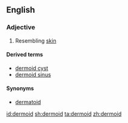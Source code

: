 ==English==

===Adjective===
{{en-adj}}

# Resembling [[skin]]

====Derived terms====
* [[dermoid cyst]]
* [[dermoid sinus]]

====Synonyms====
* [[dermatoid]]

[[id:dermoid]]
[[sh:dermoid]]
[[ta:dermoid]]
[[zh:dermoid]]